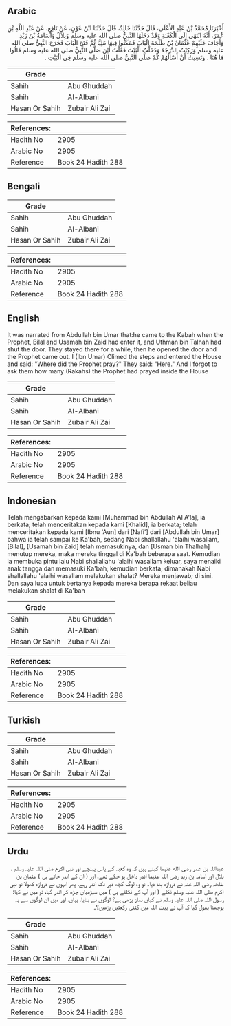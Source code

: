 ## Arabic


<div dir="rtl" lang="ar" style={{fontSize:'larger',backgroundColor:'#f8f9fa',padding:20}}>
أَخْبَرَنَا مُحَمَّدُ بْنُ عَبْدِ الأَعْلَى، قَالَ حَدَّثَنَا خَالِدٌ، قَالَ حَدَّثَنَا ابْنُ عَوْنٍ، عَنْ نَافِعٍ، عَنْ عَبْدِ اللَّهِ بْنِ عُمَرَ، أَنَّهُ انْتَهَى إِلَى الْكَعْبَةِ وَقَدْ دَخَلَهَا النَّبِيُّ صلى الله عليه وسلم وَبِلاَلٌ وَأُسَامَةُ بْنُ زَيْدٍ وَأَجَافَ عَلَيْهِمْ عُثْمَانُ بْنُ طَلْحَةَ الْبَابَ فَمَكَثُوا فِيهَا مَلِيًّا ثُمَّ فَتَحَ الْبَابَ فَخَرَجَ النَّبِيُّ صلى الله عليه وسلم وَرَكِبْتُ الدَّرَجَةَ وَدَخَلْتُ الْبَيْتَ فَقُلْتُ أَيْنَ صَلَّى النَّبِيُّ صلى الله عليه وسلم قَالُوا هَا هُنَا ‏.‏ وَنَسِيتُ أَنْ أَسْأَلَهُمْ كَمْ صَلَّى النَّبِيُّ صلى الله عليه وسلم فِي الْبَيْتِ ‏.‏
</div>
<div style={{backgroundColor:'#f8f9fa',padding:20, marginBottom: 10}}><table> <thead> <tr> <th>Grade</th> <th></th> </tr> </thead> <tbody> <tr><td>Sahih</td><td>Abu Ghuddah</td></tr><tr><td>Sahih</td><td>Al-Albani</td></tr><tr><td>Hasan Or Sahih</td><td>Zubair Ali Zai</td></tr></tbody></table><table> <thead> <tr> <th>References:</th> <th></th> </tr> </thead> <tbody><tr><td>Hadith No</td><td>2905</td></tr><tr><td>Arabic No</td><td>2905</td></tr><tr><td>Reference</td><td>Book 24 Hadith 288</td></tr></tbody></table></div>

## Bengali


<div dir="ltr" lang="bn" style={{fontSize:'larger',backgroundColor:'#f8f9fa',padding:20}}>

</div>
<div style={{backgroundColor:'#f8f9fa',padding:20, marginBottom: 10}}><table> <thead> <tr> <th>Grade</th> <th></th> </tr> </thead> <tbody> <tr><td>Sahih</td><td>Abu Ghuddah</td></tr><tr><td>Sahih</td><td>Al-Albani</td></tr><tr><td>Hasan Or Sahih</td><td>Zubair Ali Zai</td></tr></tbody></table><table> <thead> <tr> <th>References:</th> <th></th> </tr> </thead> <tbody><tr><td>Hadith No</td><td>2905</td></tr><tr><td>Arabic No</td><td>2905</td></tr><tr><td>Reference</td><td>Book 24 Hadith 288</td></tr></tbody></table></div>

## English


<div dir="ltr" lang="en" style={{fontSize:'larger',backgroundColor:'#f8f9fa',padding:20}}>
It was narrated from Abdullah bin Umar that:he came to the Kabah when the Prophet, Bilal and Usamah bin Zaid had enter it, and Uthman bin Talhah had shut the door. They stayed there for a while, then he opened the door and the Prophet came out. I (Ibn Umar) Climed the steps and entered the House and said: "Where did the Prophet pray?" They said: "Here." And I forgot to ask them how many (Rakahs) the Prophet had prayed inside the House
</div>
<div style={{backgroundColor:'#f8f9fa',padding:20, marginBottom: 10}}><table> <thead> <tr> <th>Grade</th> <th></th> </tr> </thead> <tbody> <tr><td>Sahih</td><td>Abu Ghuddah</td></tr><tr><td>Sahih</td><td>Al-Albani</td></tr><tr><td>Hasan Or Sahih</td><td>Zubair Ali Zai</td></tr></tbody></table><table> <thead> <tr> <th>References:</th> <th></th> </tr> </thead> <tbody><tr><td>Hadith No</td><td>2905</td></tr><tr><td>Arabic No</td><td>2905</td></tr><tr><td>Reference</td><td>Book 24 Hadith 288</td></tr></tbody></table></div>

## Indonesian


<div dir="ltr" lang="id" style={{fontSize:'larger',backgroundColor:'#f8f9fa',padding:20}}>
Telah mengabarkan kepada kami [Muhammad bin Abdullah Al A'la], ia berkata; telah menceritakan kepada kami [Khalid], ia berkata; telah menceritakan kepada kami [Ibnu 'Aun] dari [Nafi'] dari [Abdullah bin Umar] bahwa ia telah sampai ke Ka'bah, sedang Nabi shallallahu 'alaihi wasallam, [Bilal], [Usamah bin Zaid] telah memasukinya, dan [Usman bin Thalhah] menutup mereka, maka mereka tinggal di Ka'bah beberapa saat. Kemudian ia membuka pintu lalu Nabi shallallahu 'alaihi wasallam keluar, saya menaiki anak tangga dan memasuki Ka'bah, kemudian berkata; dimanakah Nabi shallallahu 'alaihi wasallam melakukan shalat? Mereka menjawab; di sini. Dan saya lupa untuk bertanya kepada mereka berapa rekaat beliau melakukan shalat di Ka'bah
</div>
<div style={{backgroundColor:'#f8f9fa',padding:20, marginBottom: 10}}><table> <thead> <tr> <th>Grade</th> <th></th> </tr> </thead> <tbody> <tr><td>Sahih</td><td>Abu Ghuddah</td></tr><tr><td>Sahih</td><td>Al-Albani</td></tr><tr><td>Hasan Or Sahih</td><td>Zubair Ali Zai</td></tr></tbody></table><table> <thead> <tr> <th>References:</th> <th></th> </tr> </thead> <tbody><tr><td>Hadith No</td><td>2905</td></tr><tr><td>Arabic No</td><td>2905</td></tr><tr><td>Reference</td><td>Book 24 Hadith 288</td></tr></tbody></table></div>

## Turkish


<div dir="ltr" lang="tr" style={{fontSize:'larger',backgroundColor:'#f8f9fa',padding:20}}>

</div>
<div style={{backgroundColor:'#f8f9fa',padding:20, marginBottom: 10}}><table> <thead> <tr> <th>Grade</th> <th></th> </tr> </thead> <tbody> <tr><td>Sahih</td><td>Abu Ghuddah</td></tr><tr><td>Sahih</td><td>Al-Albani</td></tr><tr><td>Hasan Or Sahih</td><td>Zubair Ali Zai</td></tr></tbody></table><table> <thead> <tr> <th>References:</th> <th></th> </tr> </thead> <tbody><tr><td>Hadith No</td><td>2905</td></tr><tr><td>Arabic No</td><td>2905</td></tr><tr><td>Reference</td><td>Book 24 Hadith 288</td></tr></tbody></table></div>

## Urdu


<div dir="rtl" lang="ur" style={{fontSize:'larger',backgroundColor:'#f8f9fa',padding:20}}>
عبداللہ بن عمر رضی الله عنہما کہتے ہیں کہ وہ کعبہ کے پاس پہنچے اور نبی اکرم صلی اللہ علیہ وسلم ، بلال اور اسامہ بن زید رضی اللہ عنہما اندر داخل ہو چکے تھے، اور ( ان کے اندر جاتے ہی ) عثمان بن طلحہ رضی اللہ عنہ نے دروازہ بند دیا۔ تو وہ لوگ کچھ دیر تک اندر رہے، پھر انہوں نے دروازہ کھولا تو نبی اکرم صلی اللہ علیہ وسلم نکلے ( اور آپ کے نکلتے ہی ) میں سیڑھیاں چڑھ کر اندر گیا، تو میں نے کہا: رسول اللہ صلی اللہ علیہ وسلم نے کہاں نماز پڑھی ہے؟ لوگوں نے بتایا، یہاں، اور میں ان لوگوں سے یہ پوچھنا بھول گیا کہ آپ نے بیت اللہ میں کتنی رکعتیں پڑھیں؟۔
</div>
<div style={{backgroundColor:'#f8f9fa',padding:20, marginBottom: 10}}><table> <thead> <tr> <th>Grade</th> <th></th> </tr> </thead> <tbody> <tr><td>Sahih</td><td>Abu Ghuddah</td></tr><tr><td>Sahih</td><td>Al-Albani</td></tr><tr><td>Hasan Or Sahih</td><td>Zubair Ali Zai</td></tr></tbody></table><table> <thead> <tr> <th>References:</th> <th></th> </tr> </thead> <tbody><tr><td>Hadith No</td><td>2905</td></tr><tr><td>Arabic No</td><td>2905</td></tr><tr><td>Reference</td><td>Book 24 Hadith 288</td></tr></tbody></table></div>